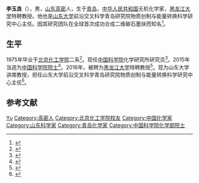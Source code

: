 {{Otheruses|other=名为李玉良的其他人物|李玉良}}
{{expand|time=2015-12-29T07:35:00+00:00}}
{{Infobox person
| 姓名     = 李玉良
| 图像     = 
| 图像说明 = 
| 出生日期 = 1949年10月
| 出生地   = [[青岛|青岛]]
| 死亡日期 = 
| 死亡地   = 
| 国籍       = {{PRC}}
| 籍贯       = [[山东|山东]][[高密|高密]]
| 别名     = 
| 知名于   = 其研究团队在全球首次成功合成二维碳石墨炔
| 职业     = 无机化学
| 母校 = 
*[[北京化工学院|北京化工学院]]二系本科
}}

'''李玉良'''（{{bd|1949年|10月||}}），男，[[山东|山东]][[高密|高密]]人，生于[[青岛|青岛]]，[[中华人民共和国|中华人民共和国]]无机化学家，[[黑龙江大学|黑龙江大学]]特聘教授。他也是[[山东大学|山东大学]]前沿交叉科学青岛研究院物质创制与能量转换科学研究中心主任。因其研究团队在全球首次成功合成二维碳石墨炔而知名<ref>{{cite web |author1=中国科学院 |title=李玉良 |url=http://casad.cas.cn/sourcedb_ad_cas/zw2/ysxx/hxb/201512/t20151224_4502121.html |website=中国科学院 |accessdate=2020-08-29 |archive-date=2021-01-31 |archive-url=https://web.archive.org/web/20210131200014/http://casad.cas.cn/sourcedb_ad_cas/zw2/ysxx/hxb/201512/t20151224_4502121.html |dead-url=no }}</ref>。

== 生平 ==
1975年毕业于[[北京化工学院|北京化工学院]]二系<ref>{{cite web|title=李玉良|url=http://www.casad.cas.cn/aca/373/hxb-201512-t20151224_4502121.html|accessdate=2015-12-28|newspaper=中国科学院|archive-date=2018-02-02|archive-url=https://web.archive.org/web/20180202012340/http://www.casad.cas.cn/aca/373/hxb-201512-t20151224_4502121.html|dead-url=no}}</ref>。现任[[中国科学院|中国科学院]]化学研究所研究员<ref>{{cite web|title=李玉良|url=http://www.ic.cas.cn/jggk/zjys/201512/t20151208_4490965.html|accessdate=2015-12-28|newspaper=中国科学院化学研究所|archive-date=2020-07-13|archive-url=https://web.archive.org/web/20200713113151/http://www.ic.cas.cn/jggk/zjys/201512/t20151208_4490965.html|dead-url=no}}</ref>。2015年当选为[[中国科学院院士|中国科学院院士]]<ref>{{cite news|title=中国科学院2015年院士增选结果公布|url=http://news.sciencenet.cn/htmlnews/2015/12/333401.shtm|accessdate=2015-12-28|newspaper=科学网|archive-date=2015-12-10|archive-url=https://web.archive.org/web/20151210190443/http://news.sciencenet.cn/htmlnews/2015/12/333401.shtm|dead-url=no}}</ref>。2016年，被聘为[[黑龙江大学|黑龙江大学]]特聘教授<ref>{{cite web |author1=黑龙江大学 |title=我校举行“科学家论坛”系列学术报告为建校75周年献礼 |url=http://www.hlju.edu.cn/info/1043/2890.htm |website=黑龙江大学 |accessdate=2020-08-29 |archive-date=2021-05-22 |archive-url=https://web.archive.org/web/20210522125705/http://www.hlju.edu.cn/info/1043/2890.htm |dead-url=no }}</ref>。现为山东大学讲席教授，担任山东大学前沿交叉科学青岛研究院物质创制与能量转换科学研究中心主任<ref>{{cite web |author1=山东大学 |title=组织机构 |url=http://www.frontier.qd.sdu.edu.cn/zzjg.htm |website=山东大学前沿交叉科学青岛研究院 |accessdate=2020-08-29}}</ref>。

== 参考文献 ==
{{reflist}}

{{中国科学院化学部院士}}

{{Authority control}}
{{DEFAULTSORT:Li李}}
[[Category:李姓|Yu]]
[[Category:高密人|Category:高密人]]
[[Category:北京化工学院校友|Category:北京化工学院校友]]
[[Category:中国化学家|Category:中国化学家]]
[[Category:山东科学家|Category:山东科学家]]
[[Category:青岛化学家|Category:青岛化学家]]
[[Category:中国科学院化学部院士|Category:中国科学院化学部院士]]